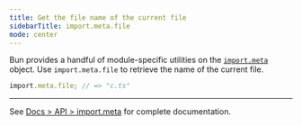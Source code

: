 ```yaml
---
title: Get the file name of the current file
sidebarTitle: import.meta.file
mode: center
---
```


Bun provides a handful of module-specific utilities on the [`import.meta`](https://bun.com/docs/api/import-meta) object. Use `import.meta.file` to retrieve the name of the current file.

```ts /a/b/c.ts icon="/icons/typescript.svg"
import.meta.file; // => "c.ts"
```

---

See [Docs > API > import.meta](https://bun.com/docs/api/import-meta) for complete documentation.
